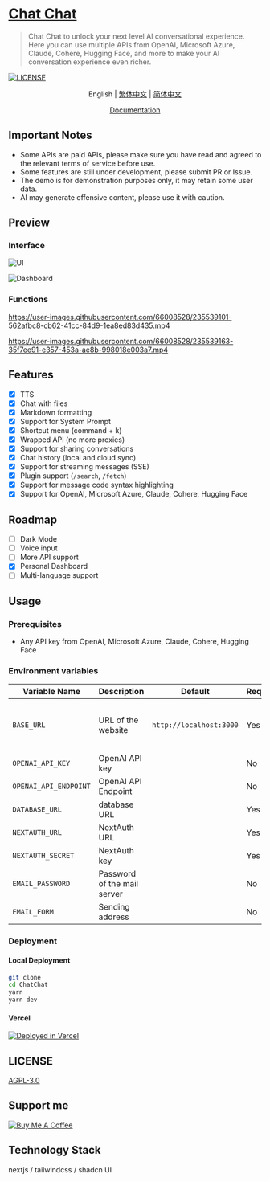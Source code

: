 # [Chat Chat](https://chat.okisdev.com)

> Chat Chat to unlock your next level AI conversational experience. Here you can use multiple APIs from OpenAI, Microsoft Azure, Claude, Cohere, Hugging Face, and more to make your AI conversation experience even richer.

[![LICENSE](https://img.shields.io/github/license/okisdev/ChatChat?style=flat-square)](https://github.com/okisdev/ChatChat/blob/master/LICENSE)

<p align='center'>
    <a>English</a> | <a href='README.zh_HK.mdx'>繁体中文</a> | <a href='README.zh_CN.mdx'>简体中文</a>
</p>

<p align='center'>
    <a href='https://docs.okis.dev/chat' target='_blank'>
        Documentation
    </a>
</p>

## Important Notes

-   Some APIs are paid APIs, please make sure you have read and agreed to the relevant terms of service before use.
-   Some features are still under development, please submit PR or Issue.
-   The demo is for demonstration purposes only, it may retain some user data.
-   AI may generate offensive content, please use it with caution.

## Preview

### Interface

![UI](https://cdn.harrly.com/project/GitHub/Chat-Chat/img/UI-1.png)

![Dashboard](https://cdn.harrly.com/project/GitHub/Chat-Chat/img/Dashboard-1.png)

### Functions

https://user-images.githubusercontent.com/66008528/235539101-562afbc8-cb62-41cc-84d9-1ea8ed83d435.mp4

https://user-images.githubusercontent.com/66008528/235539163-35f7ee91-e357-453a-ae8b-998018e003a7.mp4

## Features

-   [x] TTS
-   [x] Chat with files
-   [x] Markdown formatting
-   [x] Support for System Prompt
-   [x] Shortcut menu (command + k)
-   [x] Wrapped API (no more proxies)
-   [x] Support for sharing conversations
-   [x] Chat history (local and cloud sync)
-   [x] Support for streaming messages (SSE)
-   [x] Plugin support (`/search`, `/fetch`)
-   [x] Support for message code syntax highlighting
-   [x] Support for OpenAI, Microsoft Azure, Claude, Cohere, Hugging Face

## Roadmap

-   [ ] Dark Mode
-   [ ] Voice input
-   [ ] More API support
-   [x] Personal Dashboard
-   [ ] Multi-language support

## Usage

### Prerequisites

-   Any API key from OpenAI, Microsoft Azure, Claude, Cohere, Hugging Face

### Environment variables

| Variable Name         | Description                 | Default                 | Required | Description                                |
| --------------------- | --------------------------- | ----------------------- | -------- | ------------------------------------------ |
| `BASE_URL`            | URL of the website          | `http://localhost:3000` | Yes      | Required for deployment on other platforms |
| `OPENAI_API_KEY`      | OpenAI API key              |                         | No       |
| `OPENAI_API_ENDPOINT` | OpenAI API Endpoint         |                         | No       |
| `DATABASE_URL`        | database URL                |                         | Yes      |                                            |
| `NEXTAUTH_URL`        | NextAuth URL                |                         | Yes      |                                            |
| `NEXTAUTH_SECRET`     | NextAuth key                |                         | Yes      |                                            |
| `EMAIL_PASSWORD`      | Password of the mail server |                         | No       |
| `EMAIL_FORM`          | Sending address             |                         | No       |

### Deployment

#### Local Deployment

```bash
git clone
cd ChatChat
yarn
yarn dev
```

#### Vercel

[![Deployed in Vercel](https://vercel.com/button)](https://vercel.com/import/project?template=https://github.com/okisdev/ChatChat)

## LICENSE

[AGPL-3.0](./LICENSE)

## Support me

[![Buy Me A Coffee](https://www.buymeacoffee.com/assets/img/custom_images/orange_img.png)](https://www.buymeacoffee.com/okisdev)

## Technology Stack

nextjs / tailwindcss / shadcn UI
